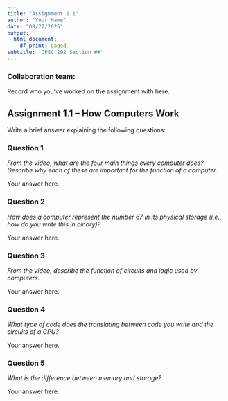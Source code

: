 ```yaml
---
title: "Assignment 1.1"
author: "Your Name"
date: "08/27/2025"
output:
  html_document:
    df_print: paged
subtitle: 'CPSC 292 Section ##'
---
```


### Collaboration team: 

Record who you've worked on the assignment with here. 


## Assignment 1.1 -- How Computers Work


Write a brief answer explaining the following questions:

### Question 1

*From the video, what are the four main things every computer does? Describe why each of these are important for the function of a computer.*

Your answer here.

### Question 2

*How does a computer represent the number 67 in its physical storage (i.e., how do you write this in binary)?*

Your answer here.

### Question 3

*From the video, describe the function of circuits and logic used by computers.*

Your answer here.

### Question 4

*What type of code does the translating between code you write and the circuits of a CPU?*

Your answer here.

### Question 5

*What is the difference between memory and storage?*

Your answer here.
